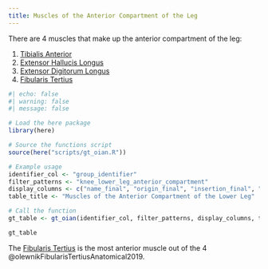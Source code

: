 ```yaml
---
title: Muscles of the Anterior Compartment of the Leg
---
```



There are 4 muscles that make up the anterior compartment of the leg:

1. [Tibialis Anterior]({{< var ref-tibialis-anterior.path >}})
1. [Extensor Hallucis Longus]({{< var ref-extensor-hallucis-longus.path >}})
1. [Extensor Digitorum Longus]({{< var ref-extensor-digitorum-longus.path >}})
1. [Fibularis Tertius]({{< var ref-fibularis-tertius.path >}})


```r
#| echo: false
#| warning: false
#| message: false

# Load the here package
library(here)

# Source the functions script
source(here("scripts/gt_oian.R"))

# Example usage
identifier_col <- "group_identifier"
filter_patterns <- "knee_lower_leg_anterior_compartment"
display_columns <- c("name_final", "origin_final", "insertion_final", "innervation_final", "action_final")
table_title <- "Muscles of the Anterior Compartment of the Lower Leg"

# Call the function
gt_table <- gt_oian(identifier_col, filter_patterns, display_columns, table_title)

gt_table
```

The [Fibularis Tertius]({{< var ref-fibularis-tertius.path >}}) is the most anterior muscle out of the 4 @olewnikFibularisTertiusAnatomical2019. 
